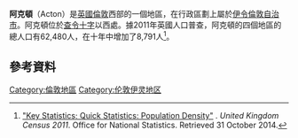 {{Infobox UK place
|official_name=     Acton
   |static_image = [[File:Actontownhall2.jpg|240px]]
|static_image_caption=Acton Town Hall, built for [[Municipal_Borough_of_Acton|Acton Urban District]] and opened 10 March 1910
   |region=             London
   |country=            英格蘭
   |london_borough=     Ealing
   |constituency_westminster=   伊令中及阿克頓
   |post_town=          LONDON
   |postcode_area=      W
   |postcode_district=  W3,W4,W12
   |postcode_area1=      NW
   |postcode_district1=  NW10
   |dial_code=          020
|population=62,480
|population_ref=<ref name=ons>[http://neighbourhood.statistics.gov.uk Key Statistics; Quick Statistics: Population Density] United Kingdom Census 2011''Office for National Statistics'' Retrieved 31 October 2014</ref>
|area_total_km2=9.20
   |os_grid_reference=  TQ205805
   |latitude=           51.513519
   |longitude=          -0.270661
   |charingX_distance_mi= 6.1
   |charingX_direction=   W
}}
'''阿克頓'''（Acton）是[[英國|英國]][[倫敦|倫敦]]西部的一個地區，在行政區劃上屬於[[伊令倫敦自治市|伊令倫敦自治市]]。阿克頓位於[[查令十字|查令十字]]以西{{convert|6.1|mi|km|0}}處。據2011年英國人口普查，阿克頓的四個地區的總人口有62,480人，在十年中增加了8,791人<ref name=ons1>[http://neighbourhood.statistics.gov.uk "Key Statistics; Quick Statistics: Population Density"] {{Wayback|url=http://neighbourhood.statistics.gov.uk/ |date=20030211201309 }}. ''United Kingdom Census 2011''. Office for National Statistics. Retrieved 31 October 2014.</ref>。
==參考資料==
{{reflist}}
{{Commons category|Acton, London}}
{{倫敦地區}}
[[Category:倫敦地區|Category:倫敦地區]]
[[Category:伦敦伊灵地区|Category:伦敦伊灵地区]]